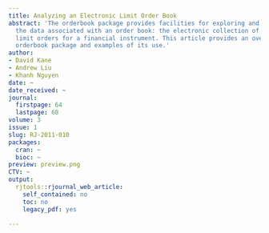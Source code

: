 ```yaml
---
title: Analyzing an Electronic Limit Order Book
abstract: 'The orderbook package provides facilities for exploring and visualizing
  the data associated with an order book: the electronic collection of the outstanding
  limit orders for a financial instrument. This article provides an overview of the
  orderbook package and examples of its use.'
author:
- David Kane
- Andrew Liu
- Khanh Nguyen
date: ~
date_received: ~
journal:
  firstpage: 64
  lastpage: 68
volume: 3
issue: 1
slug: RJ-2011-010
packages:
  cran: ~
  bioc: ~
preview: preview.png
CTV: ~
output:
  rjtools::rjournal_web_article:
    self_contained: no
    toc: no
    legacy_pdf: yes

---
```

